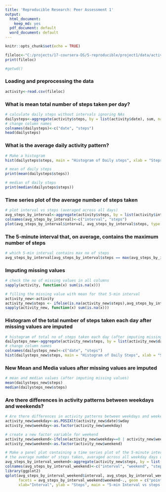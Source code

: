 ---
title: 'Reproducible Research: Peer Assessment 1'
output:
  html_document:
    keep_md: yes
  pdf_document: default
  word_document: default
---
```{r setup, include=FALSE}
knitr::opts_chunk$set(echo = TRUE)
```

```{r}
fileloc<-"C:/projects/17-coursera-DS/5-reproducible/project1/data/activity.csv"
print(fileloc)
```

```{r}
#getwd()
```

### Loading and preprocessing the data

```{r}
activity<-read.csv(fileloc)
```


### What is mean total number of steps taken per day?

```{r}
# calculate daily steps without intervals ignoring NAs
dailysteps<-aggregate(activity$steps, by = list(activity$date), sum, na.rm=TRUE, na.action = NULL)
# change column names
colnames(dailysteps)<-c("date", "steps")
head(dailysteps)
```

### What is the average daily activity pattern?
```{r}
# Make a histogram
hist(dailysteps$steps, main = "Histogram of Daily steps", xlab = "Steps")

# mean of daily steps
print(mean(dailysteps$steps))

# median of daily steps
print(median(dailysteps$steps))
```
### Time series plot of the average number of steps taken
```{r}
# plot interval vs steps (averaged across all days)
avg_steps_by_interval<-aggregate(activity$steps, by = list(activity$interval), mean, na.rm=TRUE, na.action = NULL)
colnames(avg_steps_by_interval)<-c("interval", "steps")
plot(avg_steps_by_interval$interval, avg_steps_by_interval$steps, type = 'l', xlab="Interval", ylab="Average Steps", lwd=2, col="red")
```



### The 5-minute interval that, on average, contains the maximum number of steps
```{r}
# which 5-min interval contains max no of steps
avg_steps_by_interval[avg_steps_by_interval$steps == max(avg_steps_by_interval$steps),]
```


### Imputing missing values
```{r}
# check the no of missing values in all columns
sapply(activity, function(x) sum(is.na(x)))

# filling the missing value with mean for that 5-min interval
activity_new<-activity
activity_new$steps <- ifelse(is.na(activity_new$steps),avg_steps_by_interval$steps[match(activity_new$interval, avg_steps_by_interval$interval)], activity_new$steps )
sapply(activity_new, function(x) sum(is.na(x)))
```
### Histogram of the total number of steps taken each day after missing values are imputed
```{r}
# histogram of total no of steps taken each day (after imputing missing values)
dailysteps_new<-aggregate(activity_new$steps, by = list(activity_new$date), sum)
# change column names
colnames(dailysteps_new)<-c("date", "steps")
hist(dailysteps_new$steps, main = "Histogram of Daily Steps", xlab = "Steps")
```


### New Mean and Media values after missing values are imputed
```{r}
# mean and median values (after imputing missing values)
mean(dailysteps_new$steps)
median(dailysteps_new$steps)
```

### Are there differences in activity patterns between weekdays and weekends?
```{r}
# Are there differences in activity patterns between weekdays and weekends?
activity_new$weekday<-as.POSIXlt(activity_new$date)$wday
activity_new$weekday<-as.factor(activity_new$weekday)

# create a new factor variable for weekend
activity_new$weekend<-ifelse(activity_new$weekday==0 | activity_new$weekday==6, "Weekend", "Weekday")
activity_new$weekend<-as.factor(activity_new$weekend)

# Make a panel plot containing a time series plot of the 5-minute interval (x-axis) and
# the average number of steps taken, averaged across all weekday days or weekend days (y-axis).
avg_steps_by_interval_weekend<-aggregate(activity_new$steps, by = list(activity_new$interval, activity_new$weekend), mean)
colnames(avg_steps_by_interval_weekend)<-c("interval", "weekend", "steps")
library(ggplot2)
qplot(avg_steps_by_interval_weekend$interval, avg_steps_by_interval_weekend$steps, data = avg_steps_by_interval_weekend,
      facets = avg_steps_by_interval_weekend$weekend~., geom = c("point", "smooth"),
      xlab="Interval", ylab = "Steps", main = "5-min Interval vs steps (on Weekday and Weekend)")

```

